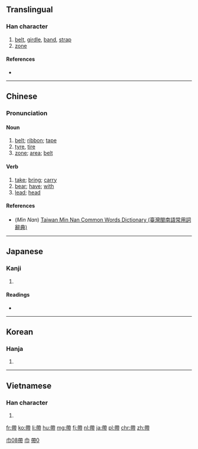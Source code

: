{{also|带|帯}}
==Translingual==

===Han character===
{{Han char|rn=50|rad=巾|as=08|sn=11|four=4422<sub>7</sub>|canj=大心月中月 (KPBLB)}}

# [[belt]], [[girdle]], [[band]], [[strap]]
# [[zone]]

====References====
* {{Han ref|kx=0333.060|dkj=08950|dj=0639.080|hdz=10742.120|uh=5E36|ud=24118|bh=B161|bd=45409}}

----

==Chinese==
{{zh-hanzi-box|[[带]]|帶}}

===Pronunciation===
{{zh-pron
|m=dài
|c=daai2,daai3
|h=
|mn=tuà/tài
|mn_note=tuà - vernacular, tài - literary
|w=
|mc=y
|oc=y
|ma=|ma2=
|cat=n,v
}}

====Noun====
{{zh-noun|t}}

# [[belt]]; [[ribbon]]; [[tape]]
# [[tyre]], [[tire]]
# [[zone]]; [[area]]; [[belt]]

====Verb====
{{zh-verb|t}}

# [[take]]; [[bring]]; [[carry]]
# [[bear]]; [[have]]; [[with]]
# [[lead]]; [[head]]

====References====
*(''Min Nan'') [http://twblg.dict.edu.tw/holodict_new/result_detail.jsp?n_no=7201&curpage=1&sample=%E5%B8%B6&radiobutton=1&querytarget=1&limit=20&pagenum=2&rowcount=31 Taiwan Min Nan Common Words Dictionary (臺灣閩南語常用詞辭典)]

[[Category:Beginning Mandarin|巾08帶]]
[[Category:Beginning Mandarin|巾]]

----

==Japanese==
{{ja-forms|[[帯]]|[[带]]|[[帶]]}}
===Kanji===
{{ja-kanji|grade=|rs=巾08}}

# {{defn|lang=ja|sort=巾08}}

====Readings====
* {{ja-readings|on=[[たい]] (tai)|kun=[[おび]] (obi), [[おびる]] (obiru), [[めぐる]] (meguru)}}

----

==Korean==

===Hanja===
{{ko-hanja|hangeul=대|rv=dae|mr=tae}}

# {{defn|lang=ko|sort=巾08}}

----

==Vietnamese==

===Han character===
{{vi-hantu|[[đái]], [[đai]], [[đới]], [[đáy]]|rs=巾08}}

# {{defn|lang=vi|sort=巾08}}

[[Category:CJKV characters simplified differently in Japan and China|帶0]]

[[fr:帶]]
[[ko:帶]]
[[li:帶]]
[[hu:帶]]
[[mg:帶]]
[[fj:帶]]
[[nl:帶]]
[[ja:帶]]
[[pl:帶]]
[[chr:帶]]
[[zh:帶]]